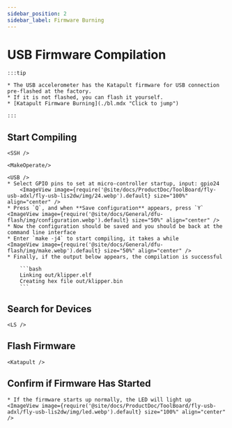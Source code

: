 ```yaml
---
sidebar_position: 2
sidebar_label: Firmware Burning
---
```




# USB Firmware Compilation

    :::tip

    * The USB accelerometer has the Katapult firmware for USB connection pre-flashed at the factory.
    * If it is not flashed, you can flash it yourself.
    * [Katapult Firmware Burning](./bl.mdx "Click to jump")

    :::

## Start Compiling

    <SSH />

    <MakeOperate/>

    <USB />
    * Select GPIO pins to set at micro-controller startup, input: gpio24
        <ImageView image={require('@site/docs/ProductDoc/ToolBoard/fly-usb-adxl/fly-usb-lis2dw/img/24.webp').default} size="100%" align="center" />
    * Press `Q`, and when **Save configuration** appears, press `Y`
    <ImageView image={require('@site/docs/General/dfu-flash/img/configuration.webp').default} size="50%" align="center" />
    * Now the configuration should be saved and you should be back at the command line interface
    * Enter `make -j4` to start compiling, it takes a while
    <ImageView image={require('@site/docs/General/dfu-flash/img/make.webp').default} size="50%" align="center" />
    * Finally, if the output below appears, the compilation is successful

        ```bash
        Linking out/klipper.elf
        Creating hex file out/klipper.bin
        ```

## Search for Devices

    <LS />


## Flash Firmware


    <Katapult />


## Confirm if Firmware Has Started

    * If the firmware starts up normally, the LED will light up
    <ImageView image={require('@site/docs/ProductDoc/ToolBoard/fly-usb-adxl/fly-usb-lis2dw/img/led.webp').default} size="100%" align="center" />

